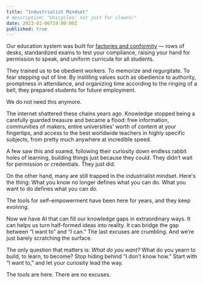 ```yaml
---
title: "Industrialist Mindset"
# description: "Unicycles: not just for clowns!"
date: 2023-01-06T19:00:00Z
published: true
---
```


Our education system was built for [factories and conformity](https://www.youtube.com/watch?v=sXpbONjV1Jc) — rows of desks, standardized exams to test your compliance, raising your hand for permission to speak, and uniform curricula for all students.

They trained us to be obedient workers. To memorize and regurgitate. To fear stepping out of line. By instilling values such as obedience to authority, promptness in attendance, and organizing time according to the ringing of a bell, they prepared students for future employment.

We do not need this anymore.

The internet shattered these chains years ago. Knowledge stopped being a carefully guarded treasure and became a flood: free information, communities of makers, entire universities' worth of content at your fingertips, and access to the best worldwide teachers in highly specific subjects, from pretty much anywhere at incredible speed.

A few saw this and soared, following their curiosity down endless rabbit holes of learning, building things just because they could. They didn’t wait for permission or credentials. They just did.

On the other hand, many are still trapped in the industrialist mindset. Here's the thing: What you know no longer defines what you can do. What you want to do defines what you can do.

The tools for self–empowerment have been here for years, and they keep evolving.

Now we have AI that can fill our knowledge gaps in extraordinary ways. It can helps us turn half-formed ideas into reality. It can bridge the gap between “I want to” and “I can.” The last excuses are crumbling. And we’re just barely scratching the surface.

The only question that matters is: *What do you want?* What do you yearn to build, to learn, to become? Stop hiding behind “I don’t know how.” Start with “I want to,” and let your curiosity lead the way.

The tools are here. There are no excuses.

